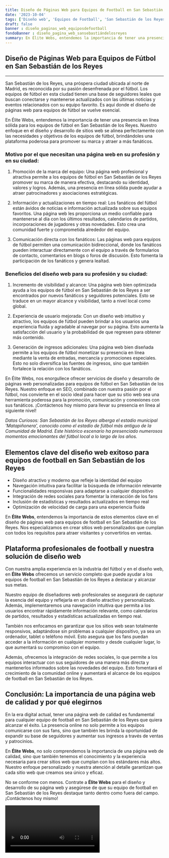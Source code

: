 ```yaml
---
title: Diseño de Páginas Web para Equipos de Football en San Sebastián de los Reyes
date: '2023-10-04'
tags: ['Diseño web', 'Equipos de Football', 'San Sebastián de los Reyes']
draft: false
banner : diseño_paginas_web_equiposdefootball
fondoBanner : diseño_pagina_web_sansebastiándelosreyes
summary: En Élite Webs, entendemos la importancia de tener una presencia en línea sólida para los equipos de fútbol en San Sebastián de los Reyes. Nuestro enfoque en el diseño y desarrollo de sitios web se alinea perfectamente con las necesidades y objetivos de los equipos de fútbol, brindándoles una plataforma poderosa para promover su marca y atraer a más fanáticos.
---
```


## Diseño de Páginas Web para Equipos de Fútbol en San Sebastián de los Reyes
---
San Sebastián de los Reyes, una próspera ciudad ubicada al norte de Madrid, es reconocida por su pasión desenfrenada por el fútbol. Los equipos de fútbol en esta ciudad tienen una base de seguidores leales que buscan conectarse y mantenerse actualizados con las últimas noticias y eventos relacionados con su equipo favorito. Es aquí donde el diseño de páginas web para equipos de fútbol se vuelve esencial.

En Élite Webs, entendemos la importancia de tener una presencia en línea sólida para los equipos de fútbol en San Sebastián de los Reyes. Nuestro enfoque en el diseño y desarrollo de sitios web se alinea perfectamente con las necesidades y objetivos de los equipos de fútbol, brindándoles una plataforma poderosa para promover su marca y atraer a más fanáticos.

### Motivo por el que necesitan una página web en su profesión y en su ciudad:
1. Promoción de la marca del equipo: Una página web profesional y atractiva permite a los equipos de fútbol en San Sebastián de los Reyes promover su marca de manera efectiva, destacando su identidad, valores y logros. Además, una presencia en línea sólida puede ayudar a atraer patrocinadores y asociaciones estratégicas.

2. Información y actualizaciones en tiempo real: Los fanáticos del fútbol están ávidos de noticias e información actualizada sobre sus equipos favoritos. Una página web les proporciona un medio confiable para mantenerse al día con los últimos resultados, calendarios de partidos, incorporaciones de jugadores y otras novedades. Esto crea una comunidad fuerte y comprometida alrededor del equipo.

3. Comunicación directa con los fanáticos: Las páginas web para equipos de fútbol permiten una comunicación bidireccional, donde los fanáticos pueden interactuar directamente con el equipo a través de formularios de contacto, comentarios en blogs o foros de discusión. Esto fomenta la participación de los fanáticos y genera lealtad.

### Beneficios del diseño web para su profesión y su ciudad:
1. Incremento de visibilidad y alcance: Una página web bien optimizada ayuda a los equipos de fútbol en San Sebastián de los Reyes a ser encontrados por nuevos fanáticos y seguidores potenciales. Esto se traduce en un mayor alcance y visibilidad, tanto a nivel local como global.

2. Experiencia de usuario mejorada: Con un diseño web intuitivo y atractivo, los equipos de fútbol pueden brindar a los usuarios una experiencia fluida y agradable al navegar por su página. Esto aumenta la satisfacción del usuario y la probabilidad de que regresen para obtener más contenido.

3. Generación de ingresos adicionales: Una página web bien diseñada permite a los equipos de fútbol monetizar su presencia en línea mediante la venta de entradas, mercancía y promociones especiales. Esto no solo diversifica las fuentes de ingresos, sino que también fortalece la relación con los fanáticos.

En Élite Webs, nos enorgullece ofrecer servicios de diseño y desarrollo de páginas web personalizadas para equipos de fútbol en San Sebastián de los Reyes. Nuestro enfoque en SEO, combinado con nuestra pasión por el fútbol, nos convierte en el socio ideal para hacer que su sitio web sea una herramienta poderosa para la promoción, comunicación y conexiones con sus fanáticos. ¡Contáctenos hoy mismo para llevar su presencia en línea al siguiente nivel!

*Datos Curiosos: San Sebastián de los Reyes alberga el estadio municipal 'Matapiñonera', conocido como el estadio de fútbol más antiguo de la Comunidad de Madrid. Este histórico escenario ha presenciado numerosos momentos emocionantes del fútbol local a lo largo de los años.*

<GifSeo />

<Cta />

## Elementos clave del diseño web exitoso para equipos de football en San Sebastián de los Reyes

- Diseño atractivo y moderno que refleje la identidad del equipo
- Navegación intuitiva para facilitar la búsqueda de información relevante
- Funcionalidades responsivas para adaptarse a cualquier dispositivo
- Integración de redes sociales para fomentar la interacción de los fans
- Inclusión de estadísticas y resultados actualizados en tiempo real
- Optimización de velocidad de carga para una experiencia fluida

En **Élite Webs**, entendemos la importancia de estos elementos clave en el diseño de páginas web para equipos de football en San Sebastián de los Reyes. Nos especializamos en crear sitios web personalizados que cumplan con todos los requisitos para atraer visitantes y convertirlos en ventas.

## Plataforma profesionales de football y nuestra solución de diseño web

Con nuestra amplia experiencia en la industria del fútbol y en el diseño web, en **Élite Webs** ofrecemos un servicio completo que puede ayudar a los equipos de football en San Sebastián de los Reyes a destacar y alcanzar sus metas.

Nuestro equipo de diseñadores web profesionales se asegurará de capturar la esencia del equipo y reflejarla en un diseño atractivo y personalizado. Además, implementaremos una navegación intuitiva que permita a los usuarios encontrar rápidamente información relevante, como calendarios de partidos, resultados y estadísticas actualizadas en tiempo real.

También nos enfocamos en garantizar que los sitios web sean totalmente responsivos, adaptándose sin problemas a cualquier dispositivo, ya sea un ordenador, tablet o teléfono móvil. Esto asegura que los fans puedan acceder a la información en cualquier momento y desde cualquier lugar, lo que aumentará su compromiso con el equipo.

Además, ofrecemos la integración de redes sociales, lo que permite a los equipos interactuar con sus seguidores de una manera más directa y mantenerlos informados sobre las novedades del equipo. Esto fomentará el crecimiento de la comunidad online y aumentará el alcance de los equipos de football en San Sebastián de los Reyes.

## Conclusión: La importancia de una página web de calidad y por qué elegirnos

En la era digital actual, tener una página web de calidad es fundamental para cualquier equipo de football en San Sebastián de los Reyes que quiera alcanzar el éxito. La presencia online no solo permite a los equipos comunicarse con sus fans, sino que también les brinda la oportunidad de expandir su base de seguidores y aumentar sus ingresos a través de ventas y patrocinios.

En **Élite Webs**, no solo comprendemos la importancia de una página web de calidad, sino que también tenemos el conocimiento y la experiencia necesaria para crear sitios web que cumplan con los estándares más altos. Nuestro enfoque personalizado y nuestra atención al detalle garantizan que cada sitio web que creamos sea único y eficaz.

No se conforme con menos. Contrate a **Élite Webs** para el diseño y desarrollo de su página web y asegúrese de que su equipo de football en San Sebastián de los Reyes destaque tanto dentro como fuera del campo. ¡Contáctenos hoy mismo!

<Video />

<CtaBot job='Equipos de Football' city='San Sebastián de los Reyes'/>

<Gmaps query='San Sebastián de los Reyes+españa+maps' />
